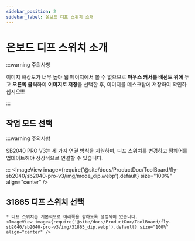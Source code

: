 ```yaml
---
sidebar_position: 2
sidebar_label: 온보드 디프 스위치 소개
---
```




# 온보드 디프 스위치 소개

:::warning 주의사항

이미지 해상도가 너무 높아 웹 페이지에서 볼 수 없으므로 **마우스 커서를 배선도 위에** 두고 **오른쪽 클릭**하여 **이미지로 저장**을 선택한 후, 이미지를 데스크탑에 저장하여 확인하십시오!!!

:::


## 작업 모드 선택

:::warning 주의사항

SB2040 PRO V3는 세 가지 연결 방식을 지원하며, 디프 스위치를 변경하고 펌웨어를 업데이트해야 정상적으로 연결할 수 있습니다.

:::
    <ImageView image={require('@site/docs/ProductDoc/ToolBoard/fly-sb2040/sb2040-pro-v3/img/mode_dip.webp').default} size="100%" align="center" />

## 31865 디프 스위치 선택

    * 디프 스위치는 기본적으로 아래쪽을 향하도록 설정되어 있습니다.
    <ImageView image={require('@site/docs/ProductDoc/ToolBoard/fly-sb2040/sb2040-pro-v3/img/31865_dip.webp').default} size="100%" align="center" />
